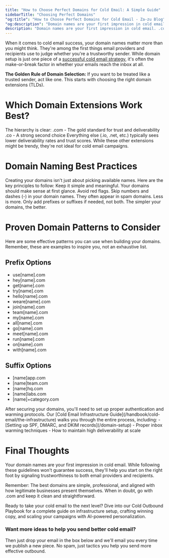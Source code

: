 ```yaml
---
title: "How to Choose Perfect Domains for Cold Email: A Simple Guide"
sidebarTitle: "Choosing Perfect Domains"
"og:title": "How to Choose Perfect Domains for Cold Email - Za-zu Blog"
"og:description": "Domain names are your first impression in cold email. .com domains get better deliverability than trendy .io or .net extensions. Here's the simple rule: if you want to be treated like a trusted sender, act like one. Start with the right domain."
description: "Domain names are your first impression in cold email. .com domains get better deliverability than trendy .io or .net extensions. Here's the simple rule: if you want to be treated like a trusted sender, act like one. Start with the right domain."
---
```



When it comes to cold email success, your domain names matter more than you might think. They're among the first things email providers and recipients use to judge whether you're a trustworthy sender. While domain setup is just one piece of a [successful cold email strategy](/handbook/cold-email/intro), it's often the make-or-break factor in whether your emails reach the inbox at all.

<Tip> **The Golden Rule of Domain Selection:** If you want to be treated like a trusted sender, act like one. This starts with choosing the right domain extensions (TLDs).</Tip>

# Which Domain Extensions Work Best?
The hierarchy is clear:
.com - The gold standard for trust and deliverability
.co - A strong second choice
Everything else (.io, .net, etc.) typically sees lower deliverability rates and trust scores. While these other extensions might be trendy, they're not ideal for cold email campaigns.

# Domain Naming Best Practices
Creating your domains isn't just about picking available names. Here are the key principles to follow:
Keep it simple and meaningful. Your domains should make sense at first glance.
Avoid red flags. Skip numbers and dashes (-) in your domain names. They often appear in spam domains.
Less is more. Only add prefixes or suffixes if needed, not both. The simpler your domains, the better.

# Proven Domain Patterns to Consider
Here are some effective patterns you can use when building your domains. Remember, these are examples to inspire you, not an exhaustive list.

## Prefix Options
- use[name].com
- hey[name].com
- get[name].com
- try[name].com
- hello[name].com
- weare[name].com
- join[name].com
- team[name].com
- my[name].com
- all[name].com
- go[name].com
- meet[name].com
- run[name].com
- on[name].com
- with[name].com

## Suffix Options
- [name]app.com
- [name]team.com
- [name]hq.com
- [name]labs.com
- [name]+category.com

<Info>
After securing your domains, you'll need to set up proper authentication and warming protocols. Our [Cold Email Infrastructure Guide](/handbook/cold-email/the-infrastructure) walks you through the entire process, including:
- [Setting up SPF, DMARC, and DKIM records](/domain-setup)
- Proper inbox warming techniques
- How to maintain high deliverability at scale
</Info>

# Final Thoughts
Your domain names are your first impression in cold email. While following these guidelines won't guarantee success, they'll help you start on the right foot by signaling trustworthiness to both email providers and recipients.

Remember: The best domains are simple, professional, and aligned with how legitimate businesses present themselves. When in doubt, go with .com and keep it clean and straightforward.

Ready to take your cold email to the next level? Dive into our Cold Outbound Playbook for a complete guide on infrastructure setup, crafting winning copy, and scaling your campaigns with AI-powered personalization.

### Want more ideas to help you send better cold email?
Then just drop your email in the box below and we'll email you every time we publish a new piece. No spam, just tactics you help you send more effective outbound.

<Newsletter />